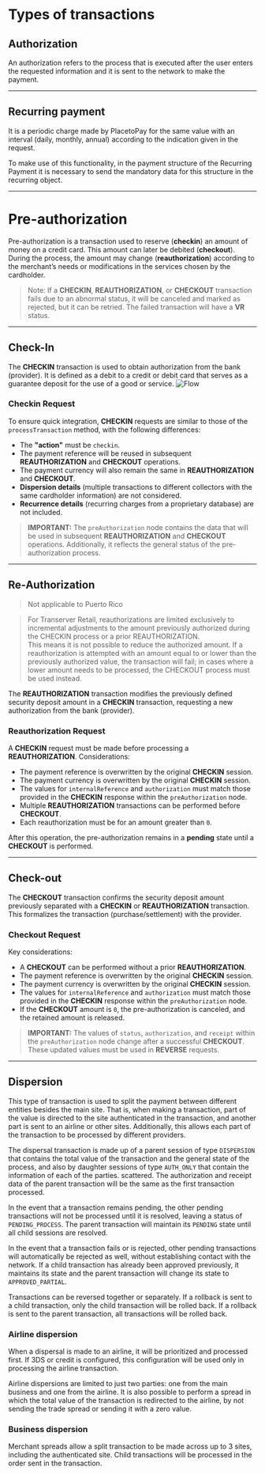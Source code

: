 # Types of transactions

## Authorization
An authorization refers to the process that is executed after the user enters the requested information and it is sent to the network to make the payment.

---

## Recurring payment
It is a periodic charge made by PlacetoPay for the same value with an interval (daily, monthly, annual) according to the indication given in the request.

To make use of this functionality, in the payment structure of the Recurring Payment it is necessary to send the mandatory data for this structure in the recurring object.

---

# Pre-authorization

Pre-authorization is a transaction used to reserve (**checkin**) an amount of money on a credit card. This amount can later be debited (**checkout**). During the process, the amount may change (**reauthorization**) according to the merchant’s needs or modifications in the services chosen by the cardholder. 

> Note: If a **CHECKIN**, **REAUTHORIZATION**, or **CHECKOUT** transaction fails due to an abnormal status, it will be canceled and marked as rejected, but it can be retried. The failed transaction will have a **VR** status.

---

## Check-In

The **CHECKIN** transaction is used to obtain authorization from the bank (provider). It is defined as a debit to a credit or debit card that serves as a guarantee deposit for the use of a good or service.
![Flow](/GatewayFlow.png)

### Checkin Request

To ensure quick integration, **CHECKIN** requests are similar to those of the `processTransaction` method, with the following differences:

- The **"action"** must be `checkin`.
- The payment reference will be reused in subsequent **REAUTHORIZATION** and **CHECKOUT** operations.
- The payment currency will also remain the same in **REAUTHORIZATION** and **CHECKOUT**.
- **Dispersion details** (multiple transactions to different collectors with the same cardholder information) are not considered.
- **Recurrence details** (recurring charges from a proprietary database) are not included.
 
> **IMPORTANT:** The `preAuthorization` node contains the data that will be used in subsequent **REAUTHORIZATION** and **CHECKOUT** operations. Additionally, it reflects the general status of the pre-authorization process.

---

## Re-Authorization

> Not applicable to Puerto Rico

> For Transerver Retail, reauthorizations are limited exclusively to incremental adjustments to the amount previously authorized during the CHECKIN process or a prior REAUTHORIZATION.  
> This means it is not possible to reduce the authorized amount. If a reauthorization is attempted with an amount equal to or lower than the previously authorized value, the transaction will fail; in cases where a lower amount needs to be processed, the CHECKOUT process must be used instead.  

The **REAUTHORIZATION** transaction modifies the previously defined security deposit amount in a **CHECKIN** transaction, requesting a new authorization from the bank (provider).

### Reauthorization Request

A **CHECKIN** request must be made before processing a **REAUTHORIZATION**. Considerations:

- The payment reference is overwritten by the original **CHECKIN** session.
- The payment currency is overwritten by the original **CHECKIN** session.
- The values for `internalReference` and `authorization` must match those provided in the **CHECKIN** response within the `preAuthorization` node.
- Multiple **REAUTHORIZATION** transactions can be performed before **CHECKOUT**.
- Each reauthorization must be for an amount greater than `0`.
 
After this operation, the pre-authorization remains in a **pending** state until a **CHECKOUT** is performed.

---

## Check-out

The **CHECKOUT** transaction confirms the security deposit amount previously separated with a **CHECKIN** or **REAUTHORIZATION** transaction. This formalizes the transaction (purchase/settlement) with the provider.

### Checkout Request
 
Key considerations:
 
- A **CHECKOUT** can be performed without a prior **REAUTHORIZATION**.
- The payment reference is overwritten by the original **CHECKIN** session.
- The payment currency is overwritten by the original **CHECKIN** session.
- The values for `internalReference` and `authorization` must match those provided in the **CHECKIN** response within the `preAuthorization` node.
- If the **CHECKOUT** amount is `0`, the pre-authorization is canceled, and the retained amount is released.
 
> **IMPORTANT:** The values of `status`, `authorization`, and `receipt` within the `preAuthorization` node change after a successful **CHECKOUT**. These updated values must be used in **REVERSE** requests.

---

## Dispersion

This type of transaction is used to split the payment between different entities besides the main site. That is, when making a transaction, part of the value is directed to the site authenticated in the transaction, and another part is sent to an airline or other sites. Additionally, this allows each part of the transaction to be processed by different providers.

The dispersal transaction is made up of a parent session of type `DISPERSION` that contains the total value of the transaction and the general state of the process, and also by daughter sessions of type `AUTH_ONLY` that contain the information of each of the parties. scattered. The authorization and receipt data of the parent transaction will be the same as the first transaction processed.

In the event that a transaction remains pending, the other pending transactions will not be processed until it is resolved, leaving a status of `PENDING_PROCESS`. The parent transaction will maintain its `PENDING` state until all child sessions are resolved.

In the event that a transaction fails or is rejected, other pending transactions will automatically be rejected as well, without establishing contact with the network. If a child transaction has already been approved previously, it maintains its state and the parent transaction will change its state to `APPROVED_PARTIAL`.

Transactions can be reversed together or separately. If a rollback is sent to a child transaction, only the child transaction will be rolled back. If a rollback is sent to the parent transaction, all transactions will be rolled back.

### Airline dispersion

When a dispersal is made to an airline, it will be prioritized and processed first. If 3DS or credit is configured, this configuration will be used only in processing the airline transaction.

Airline dispersions are limited to just two parties: one from the main business and one from the airline. It is also possible to perform a spread in which the total value of the transaction is redirected to the airline, by not sending the trade spread or sending it with a zero value.

### Business dispersion

Merchant spreads allow a split transaction to be made across up to 3 sites, including the authenticated site. Child transactions will be processed in the order sent in the transaction. 